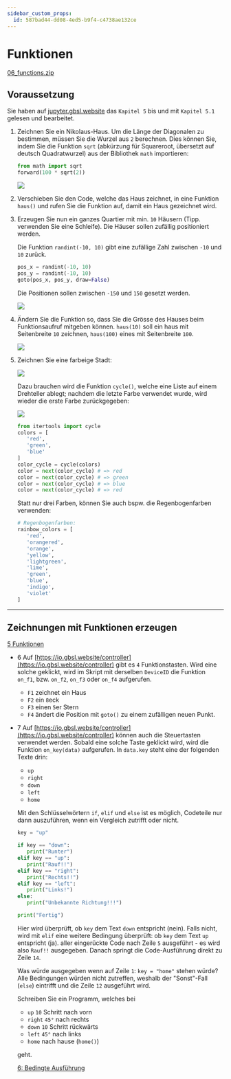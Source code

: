 ```yaml
---
sidebar_custom_props:
  id: 587bad44-dd08-4ed5-b9f4-c4738ae132ce
---
```

# Funktionen

[06_functions.zip](skeletons/06_functions.zip)

## Voraussetzung

Sie haben auf [jupyter.gbsl.website](https://jupyter.gbsl.website) das `Kapitel 5` bis und mit `Kapitel 5.1` gelesen und bearbeitet.

1. Zeichnen Sie ein Nikolaus-Haus. Um die Länge der Diagonalen zu bestimmen, müssen Sie die Wurzel aus `2` berechnen. Dies können Sie, indem Sie die Funktion `sqrt` (abkürzung für Squareroot, übersetzt auf deutsch Quadratwurzel) aus der Bibliothek `math` importieren:

   ```py
   from math import sqrt
   forward(100 * sqrt(2))
   ```

   ![](images/06-functions/06_house.png)

2. Verschieben Sie den Code, welche das Haus zeichnet, in eine Funktion `haus()` und rufen Sie die Funktion auf, damit ein Haus gezeichnet wird.

3. Erzeugen Sie nun ein ganzes Quartier mit min. `10` Häusern (Tipp. verwenden Sie eine Schleife). Die Häuser sollen zufällig positioniert werden.

   Die Funktion `randint(-10, 10)` gibt eine zufällige Zahl zwischen `-10` und `10` zurück.

   ```py
   pos_x = randint(-10, 10)
   pos_y = randint(-10, 10)
   goto(pos_x, pos_y, draw=False)
   ```

   Die Positionen sollen zwischen `-150` und `150` gesetzt werden.

   ![](images/06-functions/06e_house_city.png)

4. Ändern Sie die Funktion so, dass Sie die Grösse des Hauses beim Funktionsaufruf mitgeben können. `haus(10)` soll ein haus mit Seitenbreite `10` zeichnen, `haus(100)` eines mit Seitenbreite `100`.

   ![](images/06-functions/06e_house_size.png)

5. Zeichnen Sie eine farbeige Stadt:

   ![](images/06-functions/06e_house_color.png)

   Dazu brauchen wird die Funktion `cycle()`, welche eine Liste auf einem Drehteller ablegt; nachdem die letzte Farbe verwendet wurde, wird wieder die erste Farbe zurückgegeben:

   ![](images/06-functions/06_cycle.gif)

   ```py
   from itertools import cycle
   colors = [
      'red',
      'green',
      'blue'
   ]
   color_cycle = cycle(colors)
   color = next(color_cycle) # => red
   color = next(color_cycle) # => green
   color = next(color_cycle) # => blue
   color = next(color_cycle) # => red
   ```

   Statt nur drei Farben, können Sie auch bspw. die Regenbogenfarben verwenden:

   ```py
   # Regenbogenfarben:
   rainbow_colors = [
      'red',
      'orangered',
      'orange',
      'yellow',
      'lightgreen',
      'lime',
      'green',
      'blue',
      'indigo',
      'violet'
   ]
   ```

---

## Zeichnungen mit Funktionen erzeugen

<a class="theorie" href="https://jupyter.gbsl.website" target="_blank">5 Funktionen</a>

- 6 Auf [https://io.gbsl.website/controller](https://io.gbsl.website/controller) gibt es `4` Funktionstasten. Wird eine solche geklickt, wird im Skript mit derselben `DeviceID` die Funktion `on_f1`, bzw. `on_f2`, `on_f3` oder `on_f4` aufgerufen.

  - `F1` zeichnet ein Haus
  - `F2` ein `8`eck
  - `F3` einen `5`er Stern
  - `F4` ändert die Position mit `goto()` zu einem zufälligen neuen Punkt.

- 7 Auf [https://io.gbsl.website/controller](https://io.gbsl.website/controller) können auch die Steuertasten verwendet werden. Sobald eine solche Taste geklickt wird, wird die Funktion `on_key(data)` aufgerufen. In `data.key` steht eine der folgenden Texte drin:
  - `up`
  - `right`
  - `down`
  - `left`
  - `home`

   Mit den Schlüsselwörtern `if`, `elif` und `else` ist es möglich, Codeteile nur dann auszuführen, wenn ein Vergleich zutrifft oder nicht.

   ```py
   key = "up"

   if key == "down":
      print("Runter")
   elif key == "up":
      print("Rauf!!")
   elif key == "right":
      print("Rechts!!")
   elif key == "left":
      print("Links!")
   else:
      print("Unbekannte Richtung!!!")

   print("Fertig")
   ```


   Hier wird überprüft, ob `key` dem Text `down` entspricht (nein). Falls nicht, wird mit `elif` eine weitere Bedingung überprüft: ob `key` dem Text `up` entspricht (ja). aller eingerückte Code nach Zeile `5` ausgeführt - es wird also `Rauf!!` ausgegeben. Danach springt die Code-Ausführung direkt zu Zeile `14`.

   Was würde ausgegeben wenn auf Zeile `1`: `key = "home"` stehen würde? Alle Bedingungen würden nicht zutreffen, weshalb der "Sonst"-Fall (`else`) eintrifft und die Zeile `12` ausgeführt wird.

   Schreiben Sie ein Programm, welches bei

   - `up` `10` Schritt nach vorn
   - `right` `45°` nach rechts
   - `down` `10` Schritt rückwärts
   - `left` `45°` nach links
   - `home` nach hause (`home()`)

   geht.

   <a class="theorie" href="https://jupyter.gbsl.website" target="_blank">6: Bedingte Ausführung</a>
